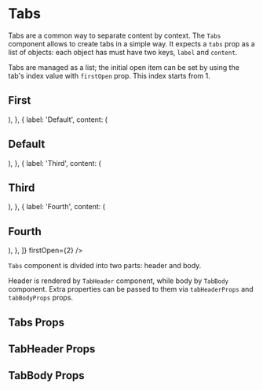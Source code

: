 


<Meta title="Components/Tabs" component={Tabs} />

# Tabs

Tabs are a common way to separate content by context.
The `Tabs` component allows to create tabs in a simple way.
It expects a `tabs` prop as a list of objects: each object has must have two keys, `label` and `content`.

Tabs are managed as a list; the initial open item can be set by using the tab's index value with `firstOpen` prop.
This index starts from 1.

<Preview>
    <Story name="Default">
        <div className="storybook-container">
            <Tabs
                tabs={[
                    {
                        label: 'First',
                        content: (
                            <Block>
                                <h2>First</h2>
                                <Lorem />
                            </Block>
                        ),
                    },
                    {
                        label: 'Default',
                        content: (
                            <Block>
                                <h2>Default</h2>
                                <Lorem />
                            </Block>
                        ),
                    },
                    {
                        label: 'Third',
                        content: (
                            <Block>
                                <h2>Third</h2>
                                <Lorem />
                            </Block>
                        ),
                    },
                    {
                        label: 'Fourth',
                        content: (
                            <Block>
                                <h2>Fourth</h2>
                                <Lorem />
                            </Block>
                        ),
                    },
                ]}
                firstOpen={2}
            />
        </div>
    </Story>
</Preview>

`Tabs` component is divided into two parts: header and body.

Header is rendered by `TabHeader` component, while body by `TabBody` component.
Extra properties can be passed to them via `tabHeaderProps` and `tabBodyProps` props.

## Tabs Props

<Props of={Tabs} />

## TabHeader Props

<Props of={TabHeader} />

## TabBody Props

<Props of={TabBody} />
